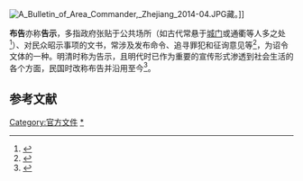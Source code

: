 [[File:A_Bulletin_of_Area_Commander,_Zhejiang_2014-04.JPG|thumb]]藏。]]

'''布告'''亦称'''告示'''，多指政府张贴于公共场所（如古代常悬于[[城门|城门]]或通衢等人多之处<ref>{{cite book |author=华夫，丁忠元，李德壎，李一行等|title=《中国古代名物大典 （上）》|year=1993|publisher=济南出版社|location=济南|pages=}}</ref>）、对民众昭示事项的文书，常涉及发布命令、追寻罪犯和征询意见等<ref>{{cite book |author=刘建明，王泰玄，谷长岭，金羽等|title=《宣传舆论学大辞典》|year=1993|publisher=经济日报出版社|location=北京|pages=}}</ref>，为诏令文体的一种。明清时称为告示，且明代时已作为重要的宣传形式渗透到社会生活的各个方面，民国时改称布告并沿用至今<ref>{{cite book |author=林非，李旭，戴建业，余庆安等|title=《中国散文大辞典》|year=1997|publisher=中州古籍出版社|location=郑州|pages=}}</ref>。

== 参考文献 ==
{{reflist|2}}
{{DEFAULTSORT:G}}
{{Law-stub}}
[[Category:官方文件|Category:官方文件]]
[[Category:告示|*]]